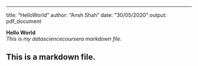 ---
title: "HelloWorld"
author: "Ansh Shah"
date: "30/05/2020"
output: pdf_document

**Hello World**  
*This is my datasciencecoursera markdown file.*  


## This is a markdown file.



